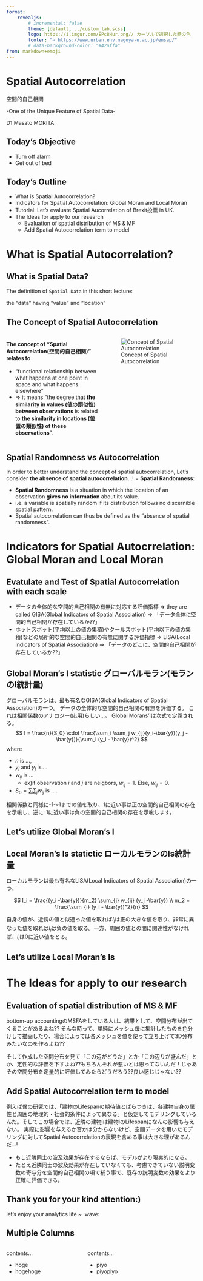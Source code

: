 ```yaml
---
format:
    revealjs:
        # incremental: false
        theme: [default, ../custom_lab.scss]
        logo: https://i.imgur.com/EPc8Hur.png// カーソルで選択した時の色
        footer: "⇒ https://www.urban.env.nagoya-u.ac.jp/ensap/"
        # data-background-color: "#42affa"
from: markdown+emoji
---
```


# Spatial Autocorrelation 

空間的自己相関

-One of the Unique Feature of Spatial Data-

D1 Masato MORITA

## Today's Objective

- Turn off alarm
- Get out of bed

## Today's Outline

- What is Spatial Autocorrelation?
- Indicators for Spatial Autocorrelation: Global Moran and Local Moran
- Tutorial: Let's evaluate Spatial Aucorrelation of Brexit投票 in UK.
- The Ideas for apply to our research
    - Evaluation of spatial distribution of MS & MF
    - Add Spatial Autocorrelation term to model

# What is Spatial Autocorrelation?

## What is Spatial Data?

The definition of `Spatial Data` in this short lecture:

the "data" having "value" and "location"

## The Concept of Spatial Autocorrelation

:::: {.columns}

::: {.column width="50%"}
#### The concept of "Spatial Autocorrelation(空間的自己相関)" relates to 

- "functional relationship between what happens at one point in space and what happens elsewhere"
- ⇒ it means "the degree that **the similarity in values (値の類似性) between observations** is related to **the similarity in locations (位置の類似性) of these observations**".

:::

::: {.column width="50%"}
![Concept of Spatial Autocorrelation](https://i.imgur.com/VNemQHH.png)
:::

::::

## Spatial Randomness vs Autocorrelation

In order to better understand the concept of spatial autocorrelation, Let's consider **the absence of spatial autocorrelation**...! = **Spatial Randomness**:

- **Spatial Randomness** is a situation in which the location of an observation **gives no information** about its value.
- i.e. a variable is spatially random if its distribution follows no discernible spatial pattern.
- Spatial autocorrelation can thus be defined as the “absence of spatial randomness”.

# Indicators for Spatial Autocrrelation: Global Moran and Local Moran

## Evatulate and Test of Spatial Autocorrelation with each scale

- データの全体的な空間的自己相関の有無に対応する評価指標 => they are called GISA(Global Indicators of Spatial Association) => 「データ全体に空間的自己相関が存在しているか??」
- ホットスポット(平均以上の値の集積)やクールスポット(平均以下の値の集積)などの局所的な空間的自己相関の有無に関する評価指標 => LISA(Local Indicators of Spatial Association) => 「データのどこに、空間的自己相関が存在しているか??」

## Global Moran's I statistic グローバルモラン(モランのI統計量)

グローバルモランは、最も有名なGISA(Global Indicators of Spatial Association)の一つ。
データの全体的な空間的自己相関の有無を評価する。
これは相関係数のアナロジー(応用)らしい...。
Global Morans'Iは次式で定義される。
$$
I = \frac{n}{S_0} \cdot
\frac{\sum_i \sum_j w_{ij}(y_i-\bar{y})(y_j - \bar{y})}{\sum_i (y_i - \bar{y})^2} 
$$
where 

- $n$ is ..., 
- $y_i$ and $y_j$ is....
- $w_{ij}$ is ...
    - ex)if observation $i$ and $j$ are neigbors, $w_{ij} = 1$. Else, $w_{ij} = 0$.
- $S_0 = \sum_{i} \sum_{j} w_{ij}$ is ....

相関係数と同様に-1～1までの値を取り、1に近い事は正の空間的自己相関の存在を示唆し、逆に-1に近い事は負の空間的自己相関の存在を示唆します。

## Let's utilize Global Moran's I

## Local Moran's Is statictic ローカルモランのIs統計量

ローカルモランは最も有名なLISA(Local Indicators of Spatial Association)の一つ。

$$
I_i = \frac{(y_i -\bar{y})}{m_2}
\sum_{j} w_{ij} (y_j -\bar{y})
\\
m_2 = \frac{\sum_{i} (y_i - \bar{y})^2}{n}
$$

自身の値が、近傍の値と似通った値を取れば$I_i$は正の大きな値を取り、非常に異なった値を取れば$I_i$は負の値を取る。一方、周囲の値との間に関連性がなければ、$I_i$は0に近い値をとる。

## Let's utilize Local Moran's Is

# The Ideas for apply to our research

## Evaluation of spatial distribution of MS & MF

bottom-up accountingのMSFAをしている人は、結果として、空間分布が出てくることがあるよね??
そんな時って、単純にメッシュ毎に集計したものを色分けして描画したり、場合によっては各メッシュを値を使って立ち上げて3D分布みたいなのを作るよね??

そして作成した空間分布を見て「この辺がどうだ」とか「この辺りが盛んだ」とか、定性的な評価を下すよね??もちろんそれが悪いとは思ってないんだ！じゃあその空間分布を定量的に評価してみたらどうだろう??良い感じじゃない??

## Add Spatial Autocorrelation term to model

例えば僕の研究では、「建物のLifespanの期待値とばらつきは、各建物自身の属性と周囲の地理的・社会的条件によって異なる」と仮定してモデリングしているんだ。そしてこの場合では、近隣の建物jは建物iのLifespanになんの影響も与えない。
実際に影響を与えるか否かは分からないけど、空間データを用いたモデリングに対してSpatial Autocorrelationの表現を含める事は大きな理があるんだ...!

- もし近隣同士の波及効果が存在するならば、モデルがより現実的になる。
- たとえ近隣同士の波及効果が存在していなくても、考慮できていない説明変数の寄与分を空間的自己相関の項で補う事で、既存の説明変数の効果をより正確に評価できる。

## Thank you for your kind attention:)

let's enjoy your analytics life ~ :wave:



## Multiple Columns

:::: {.columns}

::: {.column width="40%"}
contents...

- hoge
- hogehoge

:::

::: {.column width="60%"}
contents...

- piyo
- piyopiyo

:::

::::

